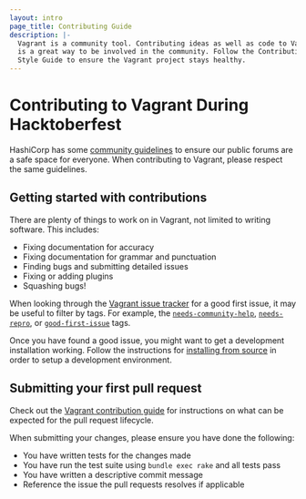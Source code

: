 ```yaml
---
layout: intro
page_title: Contributing Guide
description: |-
  Vagrant is a community tool. Contributing ideas as well as code to Vagrant
  is a great way to be involved in the community. Follow the Contributing
  Style Guide to ensure the Vagrant project stays healthy.
---
```


# Contributing to Vagrant During Hacktoberfest

HashiCorp has some [community guidelines](https://www.hashicorp.com/community-guidelines)
to ensure our public forums are a safe space for everyone. When contributing
to Vagrant, please respect the same guidelines.

## Getting started with contributions

There are plenty of things to work on in Vagrant, not limited to writing
software. This includes:

- Fixing documentation for accuracy
- Fixing documentation for grammar and punctuation
- Finding bugs and submitting detailed issues
- Fixing or adding plugins
- Squashing bugs!

When looking through the [Vagrant issue tracker](https://github.com/hashicorp/vagrant/issues)
for a good first issue, it may be useful to filter by tags. For example, the
[`needs-community-help`](https://github.com/hashicorp/vagrant/labels/needs-community-help),
[`needs-repro`](https://github.com/hashicorp/vagrant/labels/needs-repro), or
[`good-first-issue`](https://github.com/hashicorp/vagrant/labels/good-first-issue)
tags.

Once you have found a good issue, you might want to get a development installation
working. Follow the instructions for [installing from source](/docs/installation/source)
in order to setup a development environment.

## Submitting your first pull request

Check out the [Vagrant contribution guide](https://github.com/hashicorp/vagrant/blob/main/.github/CONTRIBUTING.md)
for instructions on what can be expected for the pull request lifecycle.

When submitting your changes, please ensure you have done the following:

- You have written tests for the changes made
- You have run the test suite using `bundle exec rake` and all tests pass
- You have written a descriptive commit message
- Reference the issue the pull requests resolves if applicable
